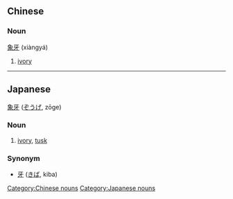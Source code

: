 ==Chinese==
===Noun===
[[象]][[牙]] (xiàngyá)

# [[ivory]]

----
== Japanese ==
[[象]][[牙]] ([[ぞうげ]], zōge)

===Noun===
# [[ivory]], [[tusk]]

===Synonym===
* [[牙]] ([[きば]], kiba)
[[Category:Chinese nouns]][[Category:Japanese nouns]]